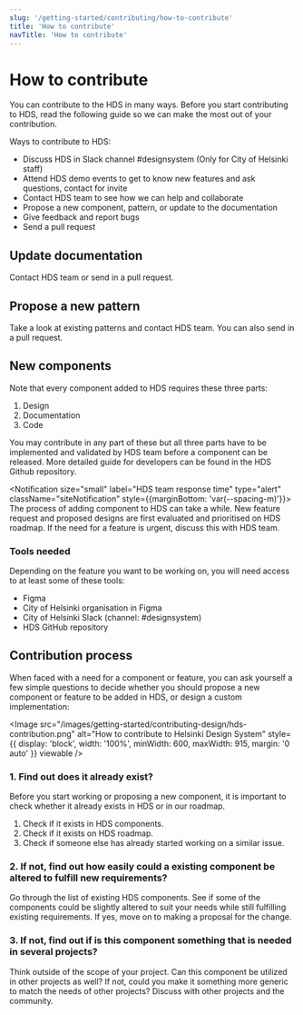 ```yaml
---
slug: '/getting-started/contributing/how-to-contribute'
title: 'How to contribute'
navTitle: 'How to contribute'
---
```



# How to contribute

<LeadParagraph>  You can contribute to the HDS in many ways. Before you start contributing to HDS, read the following guide so we can make the most out of your contribution.</LeadParagraph>

Ways to contribute to HDS:
* Discuss HDS in Slack channel <ExternalLink href="https://helsinkicity.slack.com/archives/CHCV3KTHA">#designsystem</ExternalLink> (Only for City of Helsinki staff)
* Attend HDS demo events to get to know new features and ask questions, <InternalLink href="/about/#contact">contact</InternalLink> for invite
* <InternalLink href="/about/#contact">Contact</InternalLink> HDS team to see how we can help and collaborate
* Propose a new component, pattern, or update to the documentation
* Give feedback and report bugs
* Send a <ExternalLink href="https://github.com/City-of-Helsinki/helsinki-design-system/blob/master/CONTRIBUTING.md">pull request</ExternalLink>

## Update documentation

<InternalLink href="/about/#contact">Contact</InternalLink> HDS team or send in a <ExternalLink href="https://github.com/City-of-Helsinki/helsinki-design-system/blob/master/CONTRIBUTING.md">pull request</ExternalLink>.

## Propose a new pattern

Take a look at existing <InternalLink href="/patterns">patterns</InternalLink> and <InternalLink href="/about/#contact">contact</InternalLink> HDS team. You can also send in a <ExternalLink href="https://github.com/City-of-Helsinki/helsinki-design-system/blob/master/CONTRIBUTING.md">pull request</ExternalLink>.

## New components

Note that every component added to HDS requires these three parts:
1. Design
2. Documentation
3. Code

You may contribute in any part of these but all three parts have to be implemented and validated by HDS team before a component can be released. More detailed guide for developers can be found in the <ExternalLink href="https://github.com/City-of-Helsinki/helsinki-design-system/blob/master/CONTRIBUTING.md">HDS Github repository</ExternalLink>.

<Notification size="small" label="HDS team response time" type="alert" className="siteNotification" style={{marginBottom: 'var(--spacing-m)'}}>
The process of adding component to HDS can take a while. New feature request and proposed designs are first evaluated and prioritised on HDS roadmap. If the need for a feature is urgent, discuss this with HDS team.
</Notification>

### Tools needed

Depending on the feature you want to be working on, you will need access to at least some of these tools:
- <ExternalLink href="https://www.figma.com/">Figma</ExternalLink>
- City of Helsinki organisation in Figma
- City of Helsinki Slack (channel: <ExternalLink href="https://helsinkicity.slack.com/archives/CHCV3KTHA">#designsystem</ExternalLink>)
- <ExternalLink href="https://github.com/City-of-Helsinki/helsinki-design-system">HDS GitHub repository</ExternalLink>

## Contribution process

When faced with a need for a component or feature, you can ask yourself a few simple questions to decide whether you should propose a new component or feature to be added in HDS, or design a custom implementation:

<Image src="/images/getting-started/contributing-design/hds-contribution.png" alt="How to contribute to Helsinki Design System" style={{ display: 'block', width: '100%', minWidth: 600, maxWidth: 915, margin: '0 auto' }} viewable />

### 1. Find out does it already exist?

Before you start working or proposing a new component, it is important to check whether it already exists in HDS or in our roadmap.
1. Check if it exists in <InternalLink href="/components">HDS components</InternalLink>.
2. Check if it exists on <InternalLink href="/about/roadmap">HDS roadmap</InternalLink>.
3. Check if someone else has already started working on a similar <ExternalLink href="https://github.com/City-of-Helsinki/helsinki-design-system/pulls">issue</ExternalLink>.

### 2. If not, find out how easily could a existing component be altered to fulfill new requirements?
Go through the list of existing <InternalLink href="/components">HDS components</InternalLink>. See if some of the components could be slightly altered to suit your needs while still fulfilling existing requirements. If yes, move on to making a proposal for the change.

### 3. If not, find out if is this component something that is needed in several projects?
Think outside of the scope of your project. Can this component be utilized in other projects as well? If not, could you make it something more generic to match the needs of other projects? Discuss with other projects and the community.
